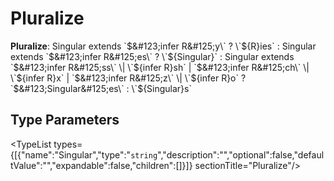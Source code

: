 
# Pluralize

 **Pluralize**: Singular extends \`$&#123;infer R&#125;y\` ? \`$&#123;R&#125;ies\` : Singular extends \`$&#123;infer R&#125;es\` ? \`$&#123;Singular&#125;\` : Singular extends \`$&#123;infer R&#125;ss\` \| \`$&#123;infer R&#125;sh\` \| \`$&#123;infer R&#125;ch\` \| \`$&#123;infer R&#125;x\` \| \`$&#123;infer R&#125;z\` \| \`$&#123;infer R&#125;o\` ? \`$&#123;Singular&#125;es\` : \`$&#123;Singular&#125;s\`

## Type Parameters

<TypeList types={[{"name":"Singular","type":"`string`","description":"","optional":false,"defaultValue":"","expandable":false,"children":[]}]}  sectionTitle="Pluralize"/>
